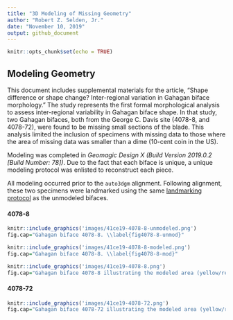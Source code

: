 ```yaml
---
title: "3D Modeling of Missing Geometry"
author: "Robert Z. Selden, Jr."
date: "November 10, 2019"
output: github_document
---
```


```r
knitr::opts_chunk$set(echo = TRUE)
```

## Modeling Geometry

This document includes supplemental materials for the article, "Shape difference or shape change? Inter-regional variation in Gahagan biface morphology." The study represents the first formal morphological analysis to assess inter-regional variability in Gahagan biface shape. In that study, two Gahagan bifaces, both from the George C. Davis site (4078-8, and 4078-72), were found to be missing small sections of the blade. This analysis limited the inclusion of specimens with missing data to those where the area of missing data was smaller than a dime (10-cent coin in the US).

Modeling was completed in _Geomagic Design X (Build Version 2019.0.2 [Build Number: 78])_. Due to the fact that each biface is unique, a unique modeling protocol was enlisted to reconstruct each piece.

All modeling occurred prior to the `auto3dgm` alignment. Following alignment, these two specimens were landmarked using the same [landmarking protocol](landmarking-protocol.md) as the unmodeled bifaces.

#### 4078-8

```r
knitr::include_graphics('images/41ce19-4078-8-unmodeled.png')
fig.cap="Gahagan biface 4078-8. \\label{fig4078-8-unmod}"
```

```r
knitr::include_graphics('images/41ce19-4078-8-modeled.png')
fig.cap="Gahagan biface 4078-8. \\label{fig4078-8-mod}"
```

```r
knitr::include_graphics('images/41ce19-4078-8.png')
fig.cap="Gahagan biface 4078-8 illustrating the modeled area (yellow/red) contrasted with the original specimen (green). \\label{fig4078-8-dev}"
```

#### 4078-72

```r
knitr::include_graphics('images/41ce19-4078-72.png')
fig.cap="Gahagan biface 4078-72 illustrating the modeled area (yellow/red) contrasted with the original specimen (green). \\label{fig4078-72}"
```
